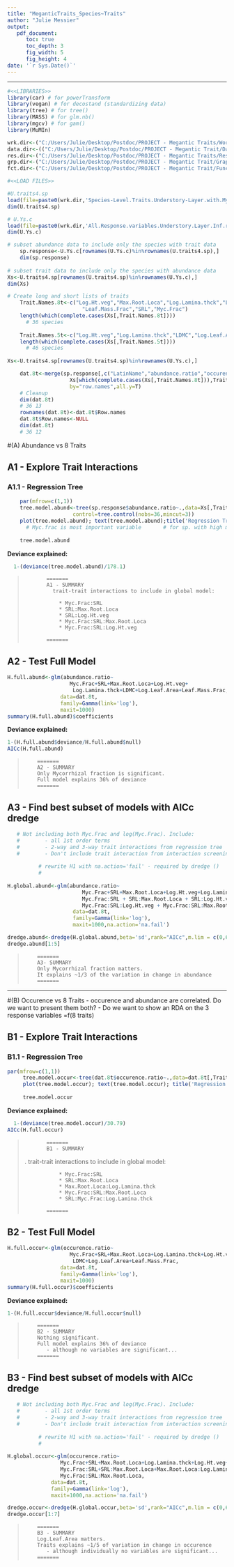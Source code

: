```yaml
---
title: "MeganticTraits_Species~Traits" 
author: "Julie Messier" 
output: 
   pdf_document:
      toc: true
      toc_depth: 3
      fig_width: 5
      fig_height: 4
date: '`r Sys.Date()`'
---
```

***


```r
#<<LIBRARIES>>
library(car) # for powerTransform
library(vegan) # for decostand (standardizing data)
library(tree) # for tree()
library(MASS) # for glm.nb()  
library(mgcv) # for gam()
library(MuMIn)

wrk.dir<-("C:/Users/Julie/Desktop/Postdoc/PROJECT - Megantic Traits/Workspaces/") # Workspaces
data.dir<-(("C:/Users/Julie/Desktop/Postdoc/PROJECT - Megantic Trait/Data/")) # data
res.dir<-("C:/Users/Julie/Desktop/Postdoc/PROJECT - Megantic Traits/Results/")  # Results
grp.dir<-("C:/Users/Julie/Desktop/Postdoc/PROJECT - Megantic Trait/Graphs/")   # Graphs
fct.dir<-("C:/Users/Julie/Desktop/Postdoc/PROJECT - Megantic Trait/Functions/") # Functions

```    

```r
#<<LOAD FILES>>

#U.traits4.sp
load(file=paste0(wrk.dir,'Species-Level.Traits.Understory-Layer.with.MycFrac.and.SeedSize.and.PCs.RData')) 
dim(U.traits4.sp)

# U.Ys.c
load(file=paste0(wrk.dir,'All.Response.variables.Understory.Layer.Inf.removed.RData')) 
dim(U.Ys.c)

# subset abundance data to include only the species with trait data 
    sp.response<-U.Ys.c[rownames(U.Ys.c)%in%rownames(U.traits4.sp),]
    dim(sp.response)
    
# subset trait data to include only the species with abundance data
Xs<-U.traits4.sp[rownames(U.traits4.sp)%in%rownames(U.Ys.c),]
dim(Xs)

# Create long and short lists of traits 
    Trait.Names.8t<-c("Log.Ht.veg","Max.Root.Loca","Log.Lamina.thck","LDMC","Log.Leaf.Area",  
                        "Leaf.Mass.Frac","SRL","Myc.Frac")
    length(which(complete.cases(Xs[,Trait.Names.8t])))
      # 36 species
    
    Trait.Names.5t<-c("Log.Ht.veg","Log.Lamina.thck","LDMC","Log.Leaf.Area","Leaf.Mass.Frac")
    length(which(complete.cases(Xs[,Trait.Names.5t])))
      # 46 species
    
Xs<-U.traits4.sp[rownames(U.traits4.sp)%in%rownames(U.Ys.c),]

    dat.8t<-merge(sp.response[,c("LatinName","abundance.ratio","occurence.ratio",'ElevDif')],
                    Xs[which(complete.cases(Xs[,Trait.Names.8t])),Trait.Names.8t],
                    by="row.names",all.y=T)
    # Cleanup
    dim(dat.8t)
    # 36 13
    rownames(dat.8t)<-dat.8t$Row.names
    dat.8t$Row.names<-NULL
    dim(dat.8t)
    # 36 12
```

#(A) Abundance vs 8 Traits

## A1 - Explore Trait Interactions
   
### A1.1 - Regression Tree
   
```r
   
    par(mfrow=c(1,1))
    tree.model.abund<-tree(sp.response$abundance.ratio~.,data=Xs[,Trait.Names.8t],
                     control=tree.control(nobs=36,mincut=3))
    plot(tree.model.abund); text(tree.model.abund);title('Regression Tree \n Abundance.ratio vs 8 traits')
      # Myc.frac is most important variable       # for sp. with high myc.frac, SRL matters
 
    tree.model.abund
```    
**Deviance explained:**
```r
  1-(deviance(tree.model.abund)/178.1) 
```

>            =======
>            A1 - SUMMARY
>              trait-trait interactions to include in global model: 
>            
>                * Myc.Frac:SRL 
>                * SRL:Max.Root.Loca
>                * SRL:Log.Ht.veg
>                * Myc.Frac:SRL:Max.Root.Loca
>                * Myc.Frac:SRL:Log.Ht.veg
>                
>            =======




## A2 - Test Full Model
```r
H.full.abund<-glm(abundance.ratio~
                    Myc.Frac+SRL+Max.Root.Loca+Log.Ht.veg+
                     Log.Lamina.thck+LDMC+Log.Leaf.Area+Leaf.Mass.Frac,
                 data=dat.8t,
                 family=Gamma(link='log'),
                 maxit=1000)
summary(H.full.abund)$coefficients
```
**Deviance explained:**
```r
1-(H.full.abund$deviance/H.full.abund$null) 
AICc(H.full.abund)
```

>         =======
>         A2 - SUMMARY
>         Only Mycorrhizal fraction is significant. 
>         Full model explains 36% of deviance
>         =======



## A3 - Find best subset of models with AICc dredge ####

```r

   # Not including both Myc.Frac and log(Myc.Frac). Include:
   #        - all 1st order terms 
   #        - 2-way and 3-way trait interactions from regression tree
   #        - Don't include trait interaction from interaction screening.
         
          # rewrite H1 with na.action='fail' - required by dredge ()
          #
          
H.global.abund<-glm(abundance.ratio~
                        Myc.Frac+SRL+Max.Root.Loca+Log.Ht.veg+Log.Lamina.thck+LDMC+Log.Leaf.Area+Leaf.Mass.Frac+
                        Myc.Frac:SRL + SRL:Max.Root.Loca + SRL:Log.Ht.veg+
                        Myc.Frac:SRL:Log.Ht.veg + Myc.Frac:SRL:Max.Root.Loca,
                     data=dat.8t,
                     family=Gamma(link='log'),
                     maxit=1000,na.action='na.fail')
```
```r
dredge.abund<-dredge(H.global.abund,beta='sd',rank="AICc",m.lim = c(0,6),extra=c("R^2"),trace=F)
dredge.abund[1:5]

```

>         =======
>         A3- SUMMARY
>         Only Mycorrhizal fraction matters. 
>         It explains ~1/3 of the variation in change in abundance
>         =======

***
\pagebreak

#(B) Occurence vs 8 Traits
- occurence and abundance are correlated. Do we want to present them both?
- Do we want to show an RDA on the 3 response variables =f(8 traits)

## B1 - Explore Trait Interactions
   
### B1.1 - Regression Tree

```r
par(mfrow=c(1,1))
     tree.model.occur<-tree(dat.8t$occurence.ratio~.,data=dat.8t[,Trait.Names.8t])
     plot(tree.model.occur); text(tree.model.occur); title('Regression Tree \n Occurence.ratio vs 8 traits')
     
     tree.model.occur
```
**Deviance explained:**
```r
  1-(deviance(tree.model.occur)/30.79) 
AICc(H.full.occur)
```

>            =======
>            B1 - SUMMARY
.              trait-trait interactions to include in global model: 
>            
>                * Myc.Frac:SRL 
>                * SRL:Max.Root.Loca
>                * Max.Root.Loca:Log.Lamina.thck
>                * Myc.Frac:SRL:Max.Root.Loca
>                * SRL:Myc.Frac:Log.Lamina.thck
>                
>            =======

## B2 - Test Full Model
```r
H.full.occur<-glm(occurence.ratio~
                    Myc.Frac+SRL+Max.Root.Loca+Log.Lamina.thck+Log.Ht.veg+
                     LDMC+Log.Leaf.Area+Leaf.Mass.Frac,
                 data=dat.8t,
                 family=Gamma(link='log'),
                 maxit=1000)
summary(H.full.occur)$coefficients
```
**Deviance explained:**
```r
1-(H.full.occur$deviance/H.full.occur$null) 
```

>         =======
>         B2 - SUMMARY
>         Nothing significant. 
>         Full model explains 36% of deviance 
>            - although no variables are significant...
>         =======

## B3 - Find best subset of models with AICc dredge ####

```r


   # Not including both Myc.Frac and log(Myc.Frac). Include:
   #        - all 1st order terms 
   #        - 2-way and 3-way trait interactions from regression tree
   #        - Don't include trait interaction from interaction screening.
         
          # rewrite H1 with na.action='fail' - required by dredge ()
          #
          
H.global.occur<-glm(occurence.ratio~
                 Myc.Frac+SRL+Max.Root.Loca+Log.Lamina.thck+Log.Ht.veg+LDMC+Log.Leaf.Area+Leaf.Mass.Frac+
                 Myc.Frac:SRL+SRL:Max.Root.Loca+Max.Root.Loca:Log.Lamina.thck+
                 Myc.Frac:SRL:Max.Root.Loca,
              data=dat.8t,
              family=Gamma(link='log'),
              maxit=1000,na.action='na.fail')

```
```r
dredge.occur<-dredge(H.global.occur,beta='sd',rank="AICc",m.lim = c(0,6),extra=c("R^2"),trace=F)
dredge.occur[1:7]

```

>         =======
>         B3 - SUMMARY
>         Log.Leaf.Area matters. 
>         Traits explains ~1/5 of variation in change in occurence 
>            - although individually no variables are significant...
>         =======
